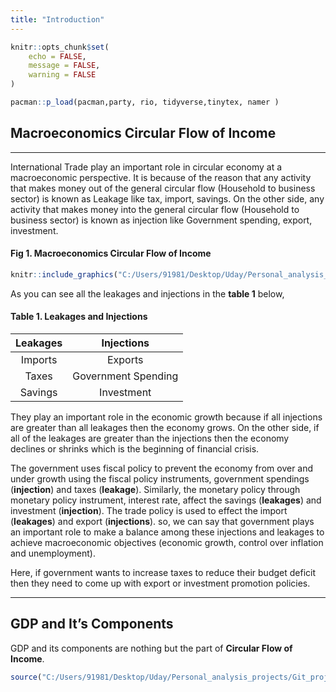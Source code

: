 ```yaml
---
title: "Introduction"
---
```



```r
knitr::opts_chunk$set(
	echo = FALSE,
	message = FALSE,
	warning = FALSE
)
```

```r

pacman::p_load(pacman,party, rio, tidyverse,tinytex, namer )


```

## Macroeconomics Circular Flow of Income

---

International Trade play an important role in circular economy at a macroeconomic perspective. It is because of the reason that any activity that makes money out of the general circular flow (Household to business sector) is known as Leakage like tax, import, savings. On the other side, any activity that makes money into the general circular flow (Household to business sector) is known as injection like Government spending, export, investment.


#### Fig 1. Macroeconomics Circular Flow of Income
```r
knitr::include_graphics("C:/Users/91981/Desktop/Uday/Personal_analysis_projects/Git_projects/R_projects/R_Projects/Circular Economy Flow Chart.png")
```

As you can see all the leakages and injections in the **table 1** below,

#### Table 1. Leakages and Injections
**Leakages** |**Injections** 
:-----:|:-----: 
Imports|Exports
Taxes|Government Spending
Savings|Investment

They play an important role in the economic growth because if all injections are greater than all leakages then the economy grows. On the other side, if all of the leakages are greater than the injections then the economy declines or shrinks which is the beginning of financial crisis.

The government uses fiscal policy to prevent the economy from over and under growth using the fiscal policy instruments, government spendings (**injection**) and taxes (**leakage**). Similarly, the monetary policy through monetary policy instrument, interest rate, affect the savings (**leakages**) and investment (**injection**). The trade policy is used to effect the import (**leakages**) and export (**injections**). so, we can say that government plays an important role to make a balance among these injections and leakages to achieve macroeconomic objectives (economic growth, control over inflation and unemployment).

Here, if government wants to increase taxes to reduce their budget deficit then they need to come up with export or investment promotion policies.

---

## GDP and It's Components

GDP and its components are nothing but the part of **Circular Flow of Income**.


```r
source("C:/Users/91981/Desktop/Uday/Personal_analysis_projects/Git_projects/R_projects/R_Projects/R_GDP_component_growth_graph_1.R")
```

